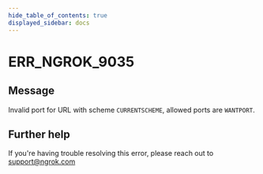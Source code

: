 ```yaml
---
hide_table_of_contents: true
displayed_sidebar: docs
---
```



# ERR_NGROK_9035

## Message

Invalid port for URL with scheme `CURRENTSCHEME`, allowed ports are `WANTPORT`.

<ErrorDetails error="err_ngrok_9035" />

## Further help

If you're having trouble resolving this error, please reach out to [support@ngrok.com](mailto:support@ngrok.com?subject=Help%20with%20ERR_NGROK_9035)
